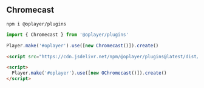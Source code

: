 ## Chromecast

```shell
npm i @oplayer/plugins
```

```js
import { Chromecast } from '@oplayer/plugins'

Player.make('#oplayer').use([new Chromecast()]).create()
```

```html
<script src="https://cdn.jsdelivr.net/npm/@oplayer/plugins@latest/dist/chromecast.min.js"></script>

<script>
  Player.make('#oplayer').use([new OChromecast()]).create()
</script>
```
